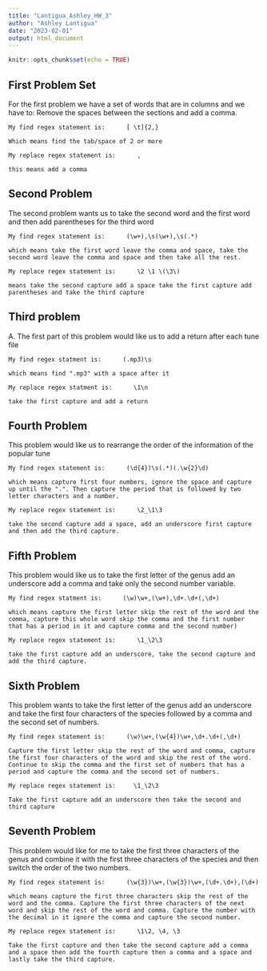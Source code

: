 ```yaml
---
title: "Lantigua_Ashley_HW_3"
author: "Ashley Lantigua"
date: "2023-02-01"
output: html_document
---
```


```r
knitr::opts_chunk$set(echo = TRUE)
```

## First Problem Set

For the first problem we have a set of words that are in columns and we have to: 
  Remove the spaces between the sections and add a comma.
  
```My find regex statement is: 
    [ \t]{2,}```
    
    Which means find the tab/space of 2 or more
    
```My replace regex statement is: 
    ,```
    
    this means add a comma
    
## Second Problem 

The second problem wants us to take the second word and the first word and then add parentheses for the third word 
  
```My find regex statement is: 
    (\w+),\s(\w+),\s(.*)```
    
    which means take the first word leave the comma and space, take the second word leave the comma and space and then take all the rest.
    
```My replace regex statement is: 
    \2 \1 \(\3\)```
    
    means take the second capture add a space take the first capture add parentheses and take the third capture
    
## Third problem 

A. The first part of this problem would like us to add a return after each tune file

```My find regex statment is: 
    (.mp3)\s```
    
    which means find ".mp3" with a space after it
    
``` My replace regex statment is: 
    \1\n```
    
    take the first capture and add a return
    
## Fourth Problem 

This problem would like us to rearrange the order of the information of the popular tune

```My find regex statement is: 
    (\d{4})\s(.*)(.\w{2}\d)```
    
    which means capture first four numbers, ignore the space and capture up until the ".". Then capture the period that is followed by two letter characters and a number. 
    
```My replace regex statement is: 
    \2_\1\3```
    
    take the second capture add a space, add an underscore first capture and then add the third capture.
  
## Fifth Problem

This problem would like us to take the first letter of the genus add an underscore add a comma and take only the second number variable. 

```My find regex statment is: 
    (\w)\w+,(\w+),\d+.\d+(,\d+)```
    
    which means capture the first letter skip the rest of the word and the comma, capture this whole word skip the comma and the first number that has a period in it and capture comma and the second number)
    
 ``` My replace regex statement is: 
    \1_\2\3```
    
    take the first capture add an underscore, take the second capture and add the third capture.
    
## Sixth Problem 

This problem wants to take the first letter of the genus add an underscore and take the first four characters of the species followed by a comma and the second set of numbers. 

```My find regex statement is: 
    (\w)\w+,(\w{4})\w+,\d+.\d+(,\d+)```
    
    Capture the first letter skip the rest of the word and comma, capture the first four characters of the word and skip the rest of the word. Continue to skip the comma and the first set of numbers that has a period and capture the comma and the second set of numbers.
  
```My replace regex statement is:
    \1_\2\3```
    
    Take the first capture add an underscore then take the second and third capture

## Seventh Problem

This problem would like for me to take the first three characters of the genus and combine it with the first three characters of the species and then switch the order of the two numbers. 

```My find regex statement is: 
    (\w{3})\w+,(\w{3})\w+,(\d+.\d+),(\d+)```
    
    which means capture the first three characters skip the rest of the word and the comma. Capture the first three characters of the next word and skip the rest of the word and comma. Capture the number with the decimal in it ignore the comma and capture the second number.
  
 ``` My replace regex statement is: 
    \1\2, \4, \3```
    
    Take the first capture and then take the second capture add a comma and a space then add the fourth capture then a comma and a space and lastly take the third capture.
  
    
    
    
    
    